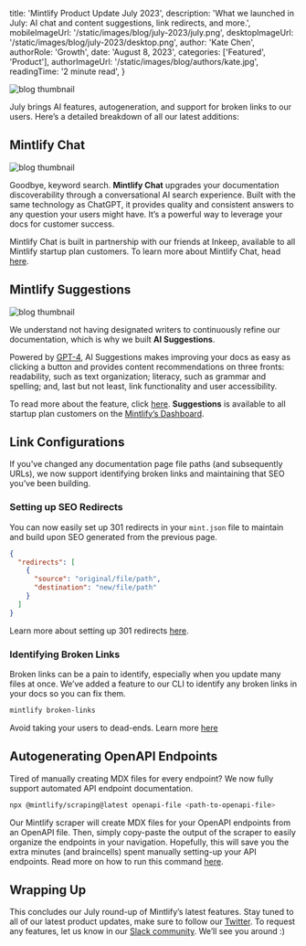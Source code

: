 
  title: 'Mintlify Product Update July 2023',
  description:
    'What we launched in July: AI chat and content suggestions, link redirects, and more.',
  mobileImageUrl: '/static/images/blog/july-2023/july.png',
  desktopImageUrl: '/static/images/blog/july-2023/desktop.png',
  author: 'Kate Chen',
  authorRole: 'Growth',
  date: 'August 8, 2023',
  categories: ['Featured', 'Product'],
  authorImageUrl: '/static/images/blog/authors/kate.jpg',
  readingTime: '2 minute read',
}


<img
  src="/static/images/blog/july-2023/july.png"
  alt="blog thumbnail"
  className="w-full rounded-md"
/>

July brings AI features, autogeneration, and support for broken links to our users. Here’s a detailed breakdown of all our latest additions:

## Mintlify Chat

<img
  src="/static/images/blog/chat/chat.png"
  alt="blog thumbnail"
  className="w-full rounded-md"
/>

Goodbye, keyword search. **Mintlify Chat** upgrades your documentation discoverability through a conversational AI search experience. Built with the same technology as ChatGPT, it provides quality and consistent answers to any question your users might have. It’s a powerful way to leverage your docs for customer success.

Mintlify Chat is built in partnership with our friends at Inkeep, available to all Mintlify startup plan customers. To learn more about Mintlify Chat, head [here](https://mintlify.com/blog/chat).

## Mintlify Suggestions

<img
  src="/static/images/blog/suggestions/demo.gif"
  alt="blog thumbnail"
  className="w-full rounded-md"
/>

We understand not having designated writers to continuously refine our documentation, which is why we built **AI Suggestions**.

Powered by [GPT-4](https://openai.com/research/gpt-4), AI Suggestions makes improving your docs as easy as clicking a button and provides content recommendations on three fronts: readability, such as text organization; literacy, such as grammar and spelling; and, last but not least, link functionality and user accessibility.

To read more about the feature, click [here](https://mintlify.com/blog/suggestions). **Suggestions** is available to all startup plan customers on the [Mintlify’s Dashboard](https://dashboard.mintlify.com/).

## Link Configurations

If you've changed any documentation page file paths (and subsequently URLs), we now support identifying broken links and maintaining that SEO you’ve been building.

### Setting up SEO Redirects

You can now easily set up 301 redirects in your `mint.json` file to maintain and build upon SEO generated from the previous page.

```json
{
  "redirects": [
    {
      "source": "original/file/path",
      "destination": "new/file/path"
    }
  ]
}
```

Learn more about setting up 301 redirects [here](https://mintlify.com/docs/settings/broken-links#redirects301).

### Identifying Broken Links

Broken links can be a pain to identify, especially when you update many files at once. We’ve added a feature to our CLI to identify any broken links in your docs so you can fix them.

```bash
mintlify broken-links
```

Avoid taking your users to dead-ends. Learn more [here](https://mintlify.com/docs/settings/broken-links#broken-links)

## Autogenerating OpenAPI Endpoints

Tired of manually creating MDX files for every endpoint? We now fully support automated API endpoint documentation.

```bash
npx @mintlify/scraping@latest openapi-file <path-to-openapi-file>
```

Our Mintlify scraper will create MDX files for your OpenAPI endpoints from an OpenAPI file. Then, simply copy-paste the output of the scraper to easily organize the endpoints in your navigation. Hopefully, this will save you the extra minutes (and braincells) spent manually setting-up your API endpoints. Read more on how to run this command [here](https://mintlify.com/docs/api-playground/openapi-generation).

## Wrapping Up

This concludes our July round-up of Mintlify’s latest features. Stay tuned to all of our latest product updates, make sure to follow our [Twitter](https://twitter.com/mintlify). To request any features, let us know in our [Slack community](https://mintlify.com/community). We’ll see you around :)
